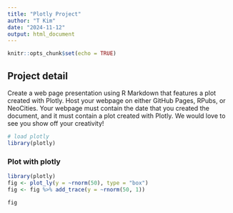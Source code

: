 ```yaml
---
title: "Plotly Project"
author: "T Kim"
date: "2024-11-12"
output: html_document
---
```


```r
knitr::opts_chunk$set(echo = TRUE)
```

## Project detail
Create a web page presentation using R Markdown that features a plot created with Plotly. Host your webpage on either GitHub Pages, RPubs, or NeoCities. Your webpage must contain the date that you created the document, and it must contain a plot created with Plotly. We would love to see you show off your creativity! 

```r
# load plotly
library(plotly)
```

### Plot with plotly
```r
library(plotly)
fig <- plot_ly(y = ~rnorm(50), type = "box")
fig <- fig %>% add_trace(y = ~rnorm(50, 1))

fig
```

